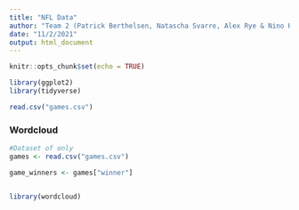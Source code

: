 ```yaml
---
title: "NFL Data"
author: "Team 2 (Patrick Berthelsen, Natascha Svarre, Alex Rye & Nino Krupic)"
date: "11/2/2021"
output: html_document
---
```

```r
knitr::opts_chunk$set(echo = TRUE)
```


```r
library(ggplot2)
library(tidyverse)

```


```r
read.csv("games.csv")
```



### Wordcloud
```r
#Dataset of only
games <- read.csv("games.csv")

game_winners <- games["winner"]


library(wordcloud)


```



